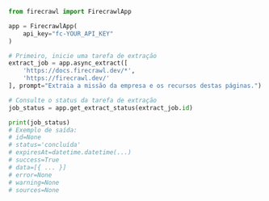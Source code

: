```python Python
from firecrawl import FirecrawlApp

app = FirecrawlApp(
    api_key="fc-YOUR_API_KEY"
)

# Primeiro, inicie uma tarefa de extração
extract_job = app.async_extract([
    'https://docs.firecrawl.dev/*', 
    'https://firecrawl.dev/'
], prompt="Extraia a missão da empresa e os recursos destas páginas.")

# Consulte o status da tarefa de extração
job_status = app.get_extract_status(extract_job.id)

print(job_status)
# Exemplo de saída:
# id=None
# status='concluída'
# expiresAt=datetime.datetime(...)
# success=True
# data=[{ ... }]
# error=None
# warning=None
# sources=None
```
